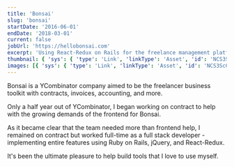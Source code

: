 ```yaml
---
title: 'Bonsai'
slug: 'bonsai'
startDate: '2016-06-01'
endDate: '2018-03-01'
current: false
jobUrl: 'https://hellobonsai.com'
excerpt: 'Using React-Redux on Rails for the freelance management platform.'
thumbnail: { 'sys': { 'type': 'Link', 'linkType': 'Asset', 'id': 'NCS3ScGzWQIgOHmiJieQU' } }
images: [{ 'sys': { 'type': 'Link', 'linkType': 'Asset', 'id': 'NCS3ScGzWQIgOHmiJieQU' } }]
---
```


Bonsai is a YCombinator company aimed to be the freelancer business toolkit with contracts,
invoices, accounting, and more.

Only a half year out of YCombinator, I began working on contract to help with the growing demands of
the frontend for Bonsai.

As it became clear that the team needed more than frontend help, I remained on contract but worked
full-time as a full stack developer - implementing entire features using Ruby on Rails, jQuery, and
React-Redux.

It's been the ultimate pleasure to help build tools that I love to use myself.
